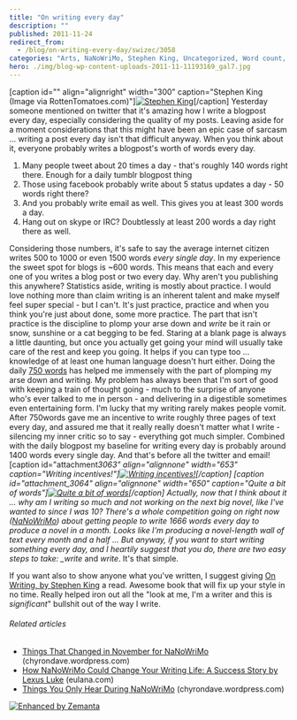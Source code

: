 ```yaml
---
title: "On writing every day"
description: ""
published: 2011-11-24
redirect_from:
  - /blog/on-writing-every-day/swizec/3058
categories: "Arts, NaNoWriMo, Stephen King, Uncategorized, Word count, Writers Resources, Writing"
hero: ./img/blog-wp-content-uploads-2011-11-11193169_gal7.jpg
---
```


\[caption id="" align="alignright" width="300" caption="Stephen King (Image via RottenTomatoes.com)"][![Stephen King](./img/blog-wp-content-uploads-2011-11-11193169_gal7.jpg "Stephen King")](http://www.rottentomatoes.com/celebrity/stephen_king)\[/caption] Yesterday someone mentioned on twitter that it's amazing how I write a blogpost every day, especially considering the quality of my posts. Leaving aside for a moment considerations that this might have been an epic case of sarcasm ... writing a post every day isn't that difficult anyway. When you think about it, everyone probably writes a blogpost's worth of words every day.

1.  Many people tweet about 20 times a day - that's roughly 140 words right there. Enough for a daily tumblr blogpost thing
2.  Those using facebook probably write about 5 status updates a day - 50 words right there?
3.  And you probably write email as well. This gives you at least 300 words a day.
4.  Hang out on skype or IRC? Doubtlessly at least 200 words a day right there as well.

Considering those numbers, it's safe to say the average internet citizen writes 500 to 1000 or even 1500 words _every single day_. In my experience the sweet spot for blogs is ~600 words. This means that each and every one of you writes a blog post or two every day. Why aren't you publishing this anywhere? Statistics aside, writing is mostly about practice. I would love nothing more than claim writing is an inherent talent and make myself feel super special - but I can't. It's just practice, practice and when you think you're just about done, some more practice. The part that isn't practice is the discipline to plomp your arse down and _write_ be it rain or snow, sunshine or a cat begging to be fed. Staring at a blank page is always a little daunting, but once you actually get going your mind will usually take care of the rest and keep you going. It helps if you can type too ... knowledge of at least one human language doesn't hurt either. Doing the daily [750 words](http://swizec.com/blog/750-words-a-day-keeps-the-insanity-away/swizec/1703 "750 words a day keeps the insanity away") has helped me immensely with the part of plomping my arse down and writing. My problem has always been that I'm sort of good with keeping a train of thought going - much to the surprise of anyone who's ever talked to me in person - and delivering in a digestible sometimes even entertaining form. I'm lucky that my writing rarely makes people vomit. After 750words gave me an incentive to write roughly three pages of text every day, and assured me that it really really doesn't matter what I write - silencing my inner critic so to say - everything got much simpler. Combined with the daily blogpost my baseline for writing every day is probably around 1400 words every single day. And that's before all the twitter and email! \[caption id="attachment*3063" align="alignnone" width="653" caption="Writing incentives!"][![Writing incentives!](http://swizec.com/blog/wp-content/uploads/2011/11/Screen-Shot-2011-11-24-at-2.27.06-PM.png "Writing incentives!")](./img/blog-wp-content-uploads-2011-11-Screen-Shot-2011-11-24-at-2.27.06-PM.png)\[/caption] \[caption id="attachment_3064" align="alignnone" width="650" caption="Quite a bit of words"][![Quite a bit of words](http://swizec.com/blog/wp-content/uploads/2011/11/Screen-Shot-2011-11-24-at-2.27.18-PM.png "Quite a bit of words")](./img/blog-wp-content-uploads-2011-11-Screen-Shot-2011-11-24-at-2.27.18-PM.png)\[/caption] Actually, now that I think about it ... why am I writing so much and not working on the next big novel, like I've wanted to since I was 10? There's a whole competition going on right now ([NaNoWriMo](http://www.nanowrimo.org "NaNoWriMo")) about getting people to write 1666 words every day to produce a novel in a month. Looks like I'm producing a novel-length wall of text every month and a half ... But anyway, if you want to start writing something every day, and I heartily suggest that you do, there are two easy steps to take: \_write* and _write_. It's that simple.

If you want also to show anyone what you've written, I suggest giving [On Writing, by Stephen King](http://www.amazon.com/gp/product/1439156816/ref=as_li_ss_tl?ie=UTF8&tag=ageewitahat-20&linkCode=as2&camp=217145&creative=399369&creativeASIN=1439156816) a read. Awesome book that will fix up your style in no time. Really helped iron out all the "look at me, I'm a writer and this is _significant_" bullshit out of the way I write.

###### Related articles

- [Things That Changed in November for NaNoWriMo](http://chyrondave.wordpress.com/2011/11/20/things-that-changed-in-november-for-nanowrimo/) (chyrondave.wordpress.com)
- [How NaNoWriMo Could Change Your Writing Life: A Success Story by Lexus Luke](http://eulana.com/2011/11/23/how-nanowrimo-could-change-your-writing-life-a-success-story-by-lexus-luke/) (eulana.com)
- [Things You Only Hear During NaNoWriMo](http://chyrondave.wordpress.com/2011/11/21/things-you-only-hear-during-nanowrimo/) (chyrondave.wordpress.com)

[![Enhanced by Zemanta](http://img.zemanta.com/zemified_e.png?x-id=f61c0b0e-74f0-4cca-a57c-d36bade57189)](http://www.zemanta.com/ "Enhanced by Zemanta")
